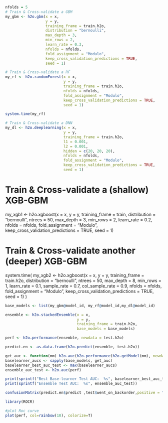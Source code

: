 ```{r}
nfolds = 5
# Train & Cross-validate a GBM
my_gbm <- h2o.gbm(x = x,
                  y = y,
                  training_frame = train.h2o,
                  distribution = "bernoulli",
                  max_depth = 3,
                  min_rows = 2,
                  learn_rate = 0.3,
                  nfolds = nfolds,
                  fold_assignment = "Modulo",
                  keep_cross_validation_predictions = TRUE,
                  seed = 1)
```

```{r}
# Train & Cross-validate a RF
my_rf <- h2o.randomForest(x = x,
                          y = y,
                          training_frame = train.h2o,
                          nfolds = nfolds,
                          fold_assignment = "Modulo",
                          keep_cross_validation_predictions = TRUE,
                          seed = 1)

system.time(my_rf)
```

```{r}
# Train & Cross-validate a DNN
my_dl <- h2o.deeplearning(x = x,
                          y = y,
                          training_frame = train.h2o,
                          l1 = 0.001,
                          l2 = 0.001,
                          hidden = c(20, 20, 20),
                          nfolds = nfolds,
                          fold_assignment = "Modulo",
                          keep_cross_validation_predictions = TRUE,
                          seed = 1)
```


# Train & Cross-validate a (shallow) XGB-GBM
my_xgb1 <- h2o.xgboost(x = x,
                       y = y,
                       training_frame = train,
                       distribution = "bernoulli",
                       ntrees = 50,
                       max_depth = 3,
                       min_rows = 2,
                       learn_rate = 0.2,
                       nfolds = nfolds,
                       fold_assignment = "Modulo",
                       keep_cross_validation_predictions = TRUE,
                       seed = 1)



# Train & Cross-validate another (deeper) XGB-GBM
system.time(   my_xgb2 <- h2o.xgboost(x = x,
                       y = y,
                       training_frame = train.h2o,
                       distribution = "bernoulli",
                       ntrees = 50,
                       max_depth = 8,
                       min_rows = 1,
                       learn_rate = 0.1,
                       sample_rate = 0.7,
                       col_sample_rate = 0.9,
                       nfolds = nfolds,
                       fold_assignment = "Modulo",
                       keep_cross_validation_predictions = TRUE,
                       seed = 1)
)


```{r}
base_models <- list(my_gbm@model_id, my_rf@model_id,my_dl@model_id)

```

```{r}
ensemble <- h2o.stackedEnsemble(x = x,
                                y = y,
                                training_frame = train.h2o,
                                base_models = base_models)

```


```{r}
perf <- h2o.performance(ensemble, newdata = test.h2o)

predict.en <- as.data.frame(h2o.predict(ensemble, test.h2o))

```

```{r}
get_auc <- function(mm) h2o.auc(h2o.performance(h2o.getModel(mm), newdata = test.h2o))
baselearner_aucs <- sapply(base_models, get_auc)
baselearner_best_auc_test <- max(baselearner_aucs)
ensemble_auc_test <- h2o.auc(perf)
```

```{r}
print(sprintf("Best Base-learner Test AUC:  %s", baselearner_best_auc_test))
print(sprintf("Ensemble Test AUC:  %s", ensemble_auc_test))
```

```{r}
confusionMatrix(predict.en$predict ,test$went_on_backorder,positive = "Yes")

```

```{r}
library(ROCR)

#plot Roc curve
plot(perf, col=rainbow(10), colorize=T)
```

